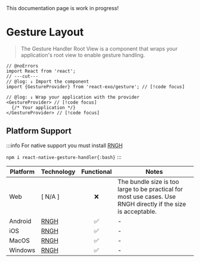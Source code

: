 
<Callout type="warning">
  This documentation page is work in progress!
</Callout>

# Gesture Layout

> The Gesture Handler Root View is a component that wraps your application's root view to enable gesture handling.

```tsx twoslash
// @noErrors
import React from 'react';
// ---cut---
// @log: ↓ Import the component
import {GestureProvider} from 'react-exo/gesture'; // [!code focus]

// @log: ↓ Wrap your application with the provider
<GestureProvider> // [!code focus]
  {/* Your application */}
</GestureProvider> // [!code focus]
```

## Platform Support

:::info
For native support you must install [RNGH](https://docs.swmansion.com/react-native-gesture-handler)

`npm i react-native-gesture-handler{:bash}`
:::

| Platform | Technology | Functional | Notes |
| -------- | ---------- | :--------: | ----- |
| Web | [ N/A ] | ❌ | The bundle size is too large to be practical for most use cases. Use RNGH directly if the size is acceptable. |
| Android | [RNGH](https://docs.swmansion.com/react-native-gesture-handler) | ✅ | - |
| iOS | [RNGH](https://docs.swmansion.com/react-native-gesture-handler) | ✅ | - |
| MacOS | [RNGH](https://docs.swmansion.com/react-native-gesture-handler) | ✅ | - |
| Windows | [RNGH](https://docs.swmansion.com/react-native-gesture-handler) | ✅ | - |
